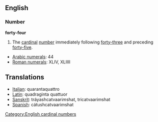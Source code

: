 == English ==
=== Number ===
'''forty-four'''

#The [[cardinal]] [[number]] immediately following [[forty-three]] and preceding [[forty-five]].

*[[w:Arabic Numerals|Arabic numerals]]: 44
*[[w:Roman numerals|Roman numerals]]: XLIV, XLIIII
 
==Translations==
*[[Italian]]: quarantaquattro
*[[Latin]]: quadraginta quattuor
*[[Sanskrit]]: tráyashcatvaari''m''shat, tricatvaari''m''shat
*[[Spanish]]: cátushcatvaari''m''shat

[[Category:English cardinal numbers]]